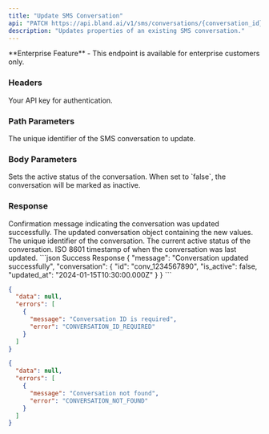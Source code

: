 ```yaml
---
title: "Update SMS Conversation"
api: "PATCH https://api.bland.ai/v1/sms/conversations/{conversation_id}"
description: "Updates properties of an existing SMS conversation."
---
```


<Info>
  **Enterprise Feature** - This endpoint is available for enterprise customers only.
</Info>

### Headers
<ParamField header="authorization" type="string" required>
  Your API key for authentication.
</ParamField>

### Path Parameters
<ParamField path="conversation_id" type="string" required>
  The unique identifier of the SMS conversation to update.
</ParamField>

### Body Parameters
<ParamField body="is_active" type="boolean">
  Sets the active status of the conversation. When set to `false`, the conversation will be marked as inactive.
</ParamField>

### Response
<ResponseField name="message" type="string">
  Confirmation message indicating the conversation was updated successfully.
</ResponseField>

<ResponseField name="conversation" type="object">
  The updated conversation object containing the new values.
</ResponseField>

<ResponseField name="conversation.id" type="string">
  The unique identifier of the conversation.
</ResponseField>

<ResponseField name="conversation.is_active" type="boolean">
  The current active status of the conversation.
</ResponseField>

<ResponseField name="conversation.updated_at" type="string">
  ISO 8601 timestamp of when the conversation was last updated.
</ResponseField>

<ResponseExample>
```json Success Response
{
  "message": "Conversation updated successfully",
  "conversation": {
    "id": "conv_1234567890",
    "is_active": false,
    "updated_at": "2024-01-15T10:30:00.000Z"
  }
}
```

```json 400 Error Response
{
  "data": null,
  "errors": [
    {
      "message": "Conversation ID is required",
      "error": "CONVERSATION_ID_REQUIRED"
    }
  ]
}
```

```json 404 Error Response
{
  "data": null,
  "errors": [
    {
      "message": "Conversation not found",
      "error": "CONVERSATION_NOT_FOUND"
    }
  ]
}
```
</ResponseExample>